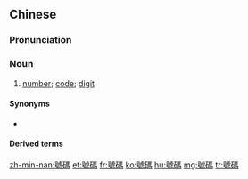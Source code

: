 {{also|号码}}
==Chinese==
{{zh-forms|s=号码}}

===Pronunciation===
{{zh-pron
|m=hàomǎ,er=y
|c=hou6 maa5
|h=pfs=ho-mâ
|mn=hō-bé/hō-má
|mn-t=ho7 bhê2
|cat=n
}}

===Noun===
{{zh-noun}}

# [[number]]; [[code]]; [[digit]]

====Synonyms====
* {{qualifier|Wu}} {{zh-l|號頭}}

====Derived terms====
{{zh-der|電話號碼|號碼機|號碼盤}}

{{zh-cat|Elementary}}

[[zh-min-nan:號碼]]
[[et:號碼]]
[[fr:號碼]]
[[ko:號碼]]
[[hu:號碼]]
[[mg:號碼]]
[[tr:號碼]]